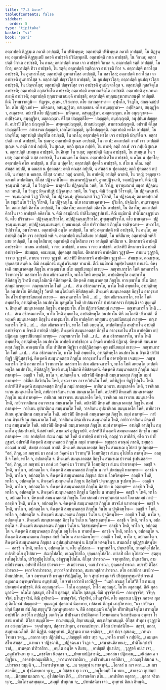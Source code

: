 ```yaml
---
title: "7.3 ติกวาร"
tableOfContents: false
sidebar:
  order: 5
type: "tipitaka"
basket: "vi"
book: "pari"
---
```



<DynamicBreadcrumb />

<Division number="323" book="pari">

<Paragraph number="1464" book="pari">
อตฺถาปตฺติ ติฏฺฐนฺเต ภควติ อาปชฺชติ, โน ปรินิพฺพุเต; อตฺถาปตฺติ ปรินิพฺพุเต ภควติ อาปชฺชติ, โน ติฏฺฐนฺเต; อตฺถาปตฺติ ติฏฺฐนฺเตปิ ภควติ อาปชฺชติ ปรินิพฺพุเตปิ. อตฺถาปตฺติ กาเล อาปชฺชติ, โน วิกาเล; อตฺถาปตฺติ วิกาเล อาปชฺชติ, โน กาเล; อตฺถาปตฺติ กาเล เจว อาปชฺชติ วิกาเล จ. อตฺถาปตฺติ รตฺตึ อาปชฺชติ, โน ทิวา; อตฺถาปตฺติ ทิวา อาปชฺชติ, โน รตฺตึ; อตฺถาปตฺติ รตฺติญฺเจว อาปชฺชติ ทิวา จ. อตฺถาปตฺติ ทสวโสฺส อาปชฺชติ, โน อูนทสวโสฺส; อตฺถาปตฺติ อูนทสวโสฺส อาปชฺชติ, โน ทสวโสฺส; อตฺถาปตฺติ ทสวโสฺส เจว อาปชฺชติ อูนทสวโสฺส จ. อตฺถาปตฺติ ปญฺจวโสฺส อาปชฺชติ, โน อูนปญฺจวโสฺส; อตฺถาปตฺติ อูนปญฺจวโสฺส อาปชฺชติ, โน ปญฺจวโสฺส; อตฺถาปตฺติ ปญฺจวโสฺส เจว อาปชฺชติ อูนปญฺจวโสฺส จ. อตฺถาปตฺติ กุสลจิตฺโต อาปชฺชติ; อตฺถาปตฺติ อกุสลจิตฺโต อาปชฺชติ; อตฺถาปตฺติ อพฺยากตจิตฺโต อาปชฺชติ. อตฺถาปตฺติ สุขเวทนาสมงฺคี อาปชฺชติ; อตฺถาปตฺติ ทุกฺขเวทนาสมงฺคี อาปชฺชติ; อตฺถาปตฺติ อทุกฺขมสุขเวทนาสมงฺคี อาปชฺชติ. ตีณิ โจทนาวตฺถูนิ—  ทิฏฺเฐน, สุเตน, ปริสงฺกาย. ตโย สลากคฺคาหา—  คุฬฺหโก, วิวฏโก, สกณฺณชปฺปโก. ตโย ปฏิกฺเขปา—  มหิจฺฉตา, อสนฺตุฏฺฐิตา, อสเลฺลขตา. ตโย อนุญฺญาตา—  อปฺปิจฺฉตา, สนฺตุฏฺฐิตา, สเลฺลขตา. อปเรปิ ตโย ปฏิกฺเขปา—  มหิจฺฉตา, อสนฺตุฏฺฐิตา, อมตฺตญฺญุตา. ตโย อนุญฺญาตา—  อปฺปิจฺฉตา, สนฺตุฏฺฐิตา, มตฺตญฺญุตา. ติโสฺส ปญฺญตฺติโย—  ปญฺญตฺติ, อนุปญฺญตฺติ, อนุปฺปนฺนปญฺญตฺติ. อปราปิ ติโสฺส ปญฺญตฺติโย—  สพฺพตฺถปญฺญตฺติ, ปเทสปญฺญตฺติ, สาธารณปญฺญตฺติ. อปราปิ ติโสฺส ปญฺญตฺติโย—  อสาธารณปญฺญตฺติ, เอกโตปญฺญตฺติ, อุภโตปญฺญตฺติ.
</Paragraph>

<Paragraph number="1465" book="pari">
อตฺถาปตฺติ พาโล อาปชฺชติ, โน ปณฺฑิโต; อตฺถาปตฺติ ปณฺฑิโต อาปชฺชติ, โน พาโล; อตฺถาปตฺติ พาโล เจว อาปชฺชติ ปณฺฑิโต จ. อตฺถาปตฺติ กาเฬ อาปชฺชติ, โน ชุเณฺห; อตฺถาปตฺติ ชุเณฺห อาปชฺชติ, โน กาเฬ; อตฺถาปตฺติ กาเฬ เจว อาปชฺชติ ชุเณฺห จ. อตฺถิ กาเฬ กปฺปติ, โน ชุเณฺห; อตฺถิ ชุเณฺห กปฺปติ, โน กาเฬ; อตฺถิ กาเฬ เจว กปฺปติ ชุเณฺห จ. อตฺถาปตฺติ เหมนฺเต อาปชฺชติ, โน คิเมฺห โน วเสฺส; อตฺถาปตฺติ คิเมฺห อาปชฺชติ, โน เหมนฺเต โน วเสฺส; อตฺถาปตฺติ วเสฺส อาปชฺชติ, โน เหมนฺเต โน คิเมฺห. อตฺถาปตฺติ สํโฆ อาปชฺชติ, น คโณ น ปุคฺคโล; อตฺถาปตฺติ คโณ อาปชฺชติ, น สํโฆ น ปุคฺคโล; อตฺถาปตฺติ ปุคฺคโล อาปชฺชติ, น สํโฆ น คโณ. อตฺถิ สํฆสฺส กปฺปติ, น คณสฺส น ปุคฺคลสฺส; อตฺถิ คณสฺส กปฺปติ, น สํฆสฺส น ปุคฺคลสฺส; อตฺถิ ปุคฺคลสฺส กปฺปติ, น สํฆสฺส น คณสฺส. ติโสฺส ฉาทนา วตฺถุํ ฉาเทติ, โน อาปตฺตึ; อาปตฺตึ ฉาเทติ, โน วตฺถุํ; วตฺถุญฺเจว ฉาเทติ อาปตฺติญฺจ. ติโสฺส ปฏิจฺฉาทิโย—  ชนฺตาฆรปฏิจฺฉาทิ, อุทกปฏิจฺฉาทิ, วตฺถปฏิจฺฉาทิ. ตีณิ ปฏิจฺฉนฺนานิ วหนฺติ, โน วิวฏานิ—  มาตุคาโม ปฏิจฺฉนฺโน วหติ, โน วิวโฏ; พฺราหฺมณานํ มนฺตา ปฏิจฺฉนฺนา วหนฺติ, โน วิวฏา; มิจฺฉาทิฏฺฐิ ปฏิจฺฉนฺนา วหติ, โน วิวฏา. ตีณิ วิวฏานิ วิโรจนฺติ, โน ปฏิจฺฉนฺนานิ—  จนฺทมณฺฑลํ วิวฏํ วิโรจติ, โน ปฏิจฺฉนฺนํ; สูริยมณฺฑลํ วิวฏํ วิโรจติ, โน ปฏิจฺฉนฺนํ; ตถาคตปฺปเวทิโต ธมฺมวินโย วิวโฏ วิโรจติ, โน ปฏิจฺฉนฺโน. ตโย เสนาสนคฺคาหา—  ปุริมโก, ปจฺฉิมโก, อนฺตรามุตฺตโก. อตฺถาปตฺติ คิลาโน อาปชฺชติ, โน อคิลาโน; อตฺถาปตฺติ อคิลาโน อาปชฺชติ, โน คิลาโน; อตฺถาปตฺติ คิลาโน เจว อาปชฺชติ อคิลาโน จ.
</Paragraph>

<Paragraph number="1466" book="pari">
ตีณิ อธมฺมิกานิ ปาติโมกฺขฏฺฐปนานิ. ตีณิ ธมฺมิกานิ ปาติโมกฺขฏฺฐปนานิ. ตโย ปริวาสา—  ปฏิจฺฉนฺนปริวาโส, อปฺปฏิจฺฉนฺนปริวาโส, สุทฺธนฺตปริวาโส. ตโย มานตฺตา—  ปฏิจฺฉนฺนมานตฺตํ, อปฺปฏิจฺฉนฺนมานตฺตํ, ปกฺขมานตฺตํ. ตโย ปาริวาสิกสฺส ภิกฺขุโน รตฺติจฺเฉทา—  สหวาโส, วิปฺปวาโส, อนาโรจนา. อตฺถาปตฺติ อนฺโต อาปชฺชติ, โน พหิ; อตฺถาปตฺติ พหิ อาปชฺชติ, โน อนฺโต; อตฺถาปตฺติ อนฺโต เจว อาปชฺชติ พหิ จ. อตฺถาปตฺติ อนฺโตสีมาย อาปชฺชติ, โน พหิสีมาย; อตฺถาปตฺติ พหิสีมาย อาปชฺชติ, โน อนฺโตสีมาย; อตฺถาปตฺติ อนฺโตสีมาย เจว อาปชฺชติ พหิสีมาย จ. ตีหากาเรหิ อาปตฺตึ อาปชฺชติ—  กาเยน อาปชฺชติ, วาจาย อาปชฺชติ, กาเยน วาจาย อาปชฺชติ. อปเรหิปิ ตีหากาเรหิ อาปตฺตึ อาปชฺชติ—  สํฆมชฺเฌ, คณมชฺเฌ, ปุคฺคลสฺส สนฺติเก. ตีหากาเรหิ อาปตฺติยา วุฏฺฐาติ—  กาเยน วุฏฺฐาติ, วาจาย วุฏฺฐาติ, กาเยน วาจาย วุฏฺฐาติ. อปเรหิปิ ตีหากาเรหิ อาปตฺติยา วุฏฺฐาติ—  สํฆมชฺเฌ, คณมชฺเฌ, ปุคฺคลสฺส สนฺติเก. ตีณิ อธมฺมิกานิ อมูฬฺหวินยสฺส ทานานิ. ตีณิ ธมฺมิกานิ อมูฬฺหวินยสฺส ทานานิ.
</Paragraph>

<Paragraph number="1467" book="pari">
ตีหงฺเคหิ สมนฺนาคตสฺส ภิกฺขุโน อากงฺขมาโน สํโฆ ตชฺชนียกมฺมํ กเรยฺย—  ภณฺฑนการโก โหติ กลหการโก วิวาทการโก ภสฺสการโก สํเฆ อธิกรณการโก, พาโล โหติ อพฺยตฺโต, อาปตฺติพหุโล อนปทาโน คิหิสํสฏฺโฐ วิหรติ อนนุโลมิเกหิ คิหิสํสคฺเคหิ. ตีหงฺเคหิ สมนฺนาคตสฺส ภิกฺขุโน อากงฺขมาโน สํโฆ นิยสฺสกมฺมํ กเรยฺย—  ภณฺฑนการโก โหติ …เป…  สํเฆ อธิกรณการโก, พาโล โหติ อพฺยตฺโต, อาปตฺติพหุโล อนปทาโน คิหิสํสฏฺโฐ วิหรติ อนนุโลมิเกหิ คิหิสํสคฺเคหิ. ตีหงฺเคหิ สมนฺนาคตสฺส ภิกฺขุโน อากงฺขมาโน สํโฆ ปพฺพาชนียกมฺมํ กเรยฺย—  ภณฺฑนการโก โหติ …เป…  สํเฆ อธิกรณการโก, พาโล โหติ อพฺยตฺโต, อาปตฺติพหุโล อนปทาโน กุลทูสโก โหติ ปาปสมาจาโร ปาปสมาจารา ทิสฺสนฺติ เจว สุยฺยนฺติ จ. ตีหงฺเคหิ สมนฺนาคตสฺส ภิกฺขุโน อากงฺขมาโน สํโฆ ปฏิสารณียกมฺมํ กเรยฺย—  ภณฺฑนการโก โหติ …เป…  สํเฆ อธิกรณการโก, พาโล โหติ อพฺยตฺโต, อาปตฺติพหุโล อนปทาโน คิหี อกฺโกสติ ปริภาสติ. ตีหงฺเคหิ สมนฺนาคตสฺส ภิกฺขุโน อากงฺขมาโน สํโฆ อาปตฺติยา อทสฺสเน อุกฺเขปนียกมฺมํ กเรยฺย—  ภณฺฑนการโก โหติ …เป…  สํเฆ อธิกรณการโก, พาโล โหติ อพฺยตฺโต, อาปตฺติพหุโล อนปทาโน อาปตฺตึ อาปชฺชิตฺวา น อิจฺฉติ อาปตฺตึ ปสฺสิตุํ. ตีหงฺเคหิ สมนฺนาคตสฺส ภิกฺขุโน อากงฺขมาโน สํโฆ อาปตฺติยา อปฺปฏิกมฺเม อุกฺเขปนียกมฺมํ กเรยฺย—  ภณฺฑนการโก โหติ …เป…  สํเฆ อธิกรณการโก, พาโล โหติ อพฺยตฺโต, อาปตฺติพหุโล อนปทาโน อาปตฺตึ อาปชฺชิตฺวา น อิจฺฉติ อาปตฺตึ ปฏิกาตุํ. ตีหงฺเคหิ สมนฺนาคตสฺส ภิกฺขุโน อากงฺขมาโน สํโฆ ปาปิกาย ทิฏฺฐิยา อปฺปฏินิสฺสคฺเค อุกฺเขปนียกมฺมํ กเรยฺย—  ภณฺฑนการโก โหติ …เป…  สํเฆ อธิกรณการโก, พาโล โหติ อพฺยตฺโต, อาปตฺติพหุโล อนปทาโน น อิจฺฉติ ปาปิกํ ทิฏฺฐึ ปฏินิสฺสชฺชิตุํ.
</Paragraph>

<Paragraph number="1468" book="pari">
ตีหงฺเคหิ สมนฺนาคตสฺส ภิกฺขุโน อากงฺขมาโน สํโฆ อาคาฬฺหาย เจเตยฺย—  ภณฺฑนการโก โหติ กลหการโก วิวาทการโก ภสฺสการโก สํเฆ อธิกรณการโก, พาโล โหติ อพฺยตฺโต อาปตฺติพหุโล อนปทาโน, คิหิสํสฏฺโฐ วิหรติ อนนุโลมิเกหิ คิหิสํสคฺเคหิ. ตีหงฺเคหิ สมนฺนาคตสฺส ภิกฺขุโน กมฺมํ กาตพฺพํ—  อลชฺชี จ โหติ, พาโล จ, อปกตตฺโต จ. อปเรหิปิ ตีหงฺเคหิ สมนฺนาคตสฺส ภิกฺขุโน กมฺมํ กาตพฺพํ—  อธิสีเล สีลวิปนฺโน โหติ, อชฺฌาจาเร อาจารวิปนฺโน โหติ, อติทิฏฺฐิยา ทิฏฺฐิวิปนฺโน โหติ. อปเรหิปิ ตีหงฺเคหิ สมนฺนาคตสฺส ภิกฺขุโน กมฺมํ กาตพฺพํ—  กายิเกน ทเวน สมนฺนาคโต โหติ, วาจสิเกน ทเวน สมนฺนาคโต โหติ, กายิกวาจสิเกน ทเวน สมนฺนาคโต โหติ. อปเรหิปิ ตีหงฺเคหิ สมนฺนาคตสฺส ภิกฺขุโน กมฺมํ กาตพฺพํ—  กายิเกน อนาจาเรน สมนฺนาคโต โหติ, วาจสิเกน อนาจาเรน สมนฺนาคโต โหติ, กายิกวาจสิเกน อนาจาเรน สมนฺนาคโต โหติ. อปเรหิปิ ตีหงฺเคหิ สมนฺนาคตสฺส ภิกฺขุโน กมฺมํ กาตพฺพํ—  กายิเกน อุปฆาติเกน สมนฺนาคโต โหติ, วาจสิเกน อุปฆาติเกน สมนฺนาคโต โหติ, กายิกวาจสิเกน อุปฆาติเกน สมนฺนาคโต โหติ. อปเรหิปิ ตีหงฺเคหิ สมนฺนาคตสฺส ภิกฺขุโน กมฺมํ กาตพฺพํ—  กายิเกน มิจฺฉาชีเวน สมนฺนาคโต โหติ, วาจสิเกน มิจฺฉาชีเวน สมนฺนาคโต โหติ, กายิกวาจสิเกน มิจฺฉาชีเวน สมนฺนาคโต โหติ. อปเรหิปิ ตีหงฺเคหิ สมนฺนาคตสฺส ภิกฺขุโน กมฺมํ กาตพฺพํ—  อาปตฺตึ อาปนฺโน กมฺมกโต อุปสมฺปาเทติ, นิสฺสยํ เทติ, สามเณรํ อุปฏฺฐาเปติ. อปเรหิปิ ตีหงฺเคหิ สมนฺนาคตสฺส ภิกฺขุโน กมฺมํ กาตพฺพํ—  ยาย อาปตฺติยา สํเฆน กมฺมํ กตํ โหติ ตํ อาปตฺตึ อาปชฺชติ, อญฺญํ วา ตาทิสิกํ, ตโต วา ปาปิฏฺฐตรํ. อปเรหิปิ ตีหงฺเคหิ สมนฺนาคตสฺส ภิกฺขุโน กมฺมํ กาตพฺพํ—  พุทฺธสฺส อวณฺณํ ภาสติ, ธมฺมสฺส อวณฺณํ ภาสติ, สํฆสฺส อวณฺณํ ภาสติ.
</Paragraph>

<Paragraph number="1469" book="pari">
ตีหงฺเคหิ สมนฺนาคตสฺส ภิกฺขุโน สํฆมชฺเฌ อุโปสถํ ฐเปนฺตสฺส—  “อลํ, ภิกฺขุ, มา ภณฺฑนํ มา กลหํ มา วิคฺคหํ มา วิวาทนฺ”ติ โอมทฺทิตฺวา สํเฆน อุโปสโถ กาตพฺโพ—  อลชฺชี จ โหติ, พาโล จ, อปกตตฺโต จ. ตีหงฺเคหิ สมนฺนาคตสฺส ภิกฺขุโน สํฆมชฺเฌ ปวารณํ ฐเปนฺตสฺส—  “อลํ, ภิกฺขุ, มา ภณฺฑนํ มา กลหํ มา วิคฺคหํ มา วิวาทนฺ”ติ โอมทฺทิตฺวา สํเฆน ปวาเรตพฺพํ—  อลชฺชี จ โหติ, พาโล จ, อปกตตฺโต จ. ตีหงฺเคหิ สมนฺนาคตสฺส ภิกฺขุโน น กาจิ สํฆสมฺมุติ ทาตพฺพา—  อลชฺชี จ โหติ, พาโล จ, อปกตตฺโต จ. ตีหงฺเคหิ สมนฺนาคเตน ภิกฺขุนา สํเฆ น โวหริตพฺพํ—  อลชฺชี จ โหติ, พาโล จ, อปกตตฺโต จ. ตีหงฺเคหิ สมนฺนาคโต ภิกฺขุ น กิสฺมิญฺจิ ปจฺเจกฏฺฐาเน ฐเปตพฺโพ—  อลชฺชี จ โหติ, พาโล จ, อปกตตฺโต จ. ตีหงฺเคหิ สมนฺนาคตสฺส ภิกฺขุโน นิสฺสาย น วตฺถพฺพํ—  อลชฺชี จ โหติ, พาโล จ, อปกตตฺโต จ. ตีหงฺเคหิ สมนฺนาคตสฺส ภิกฺขุโน นิสฺสโย น ทาตพฺโพ—  อลชฺชี จ โหติ, พาโล จ, อปกตตฺโต จ. ตีหงฺเคหิ สมนฺนาคตสฺส ภิกฺขุโน โอกาสกมฺมํ การาเปนฺตสฺส นาลํ โอกาสกมฺมํ กาตุํ—  อลชฺชี จ โหติ, พาโล จ, อปกตตฺโต จ. ตีหงฺเคหิ สมนฺนาคตสฺส ภิกฺขุโน สวจนียํ นาทาตพฺพํ—  อลชฺชี จ โหติ, พาโล จ, อปกตตฺโต จ. ตีหงฺเคหิ สมนฺนาคตสฺส ภิกฺขุโน วินโย น ปุจฺฉิตพฺโพ—  อลชฺชี จ โหติ, พาโล จ, อปกตตฺโต จ. ตีหงฺเคหิ สมนฺนาคเตน ภิกฺขุนา วินโย น ปุจฺฉิตพฺโพ—  อลชฺชี จ โหติ, พาโล จ, อปกตตฺโต จ. ตีหงฺเคหิ สมนฺนาคตสฺส ภิกฺขุโน วินโย น วิสฺสชฺเชตพฺโพ—  อลชฺชี จ โหติ, พาโล จ, อปกตตฺโต จ. ตีหงฺเคหิ สมนฺนาคเตน ภิกฺขุนา วินโย น วิสฺสชฺเชตพฺโพ—  อลชฺชี จ โหติ, พาโล จ, อปกตตฺโต จ. ตีหงฺเคหิ สมนฺนาคตสฺส ภิกฺขุโน อนุโยโค น ทาตพฺโพ—  อลชฺชี จ โหติ, พาโล จ, อปกตตฺโต จ. ตีหงฺเคหิ สมนฺนาคเตน ภิกฺขุนา สทฺธึ วินโย น สากจฺฉิตพฺโพ—  อลชฺชี จ โหติ, พาโล จ, อปกตตฺโต จ. ตีหงฺเคหิ สมนฺนาคเตน ภิกฺขุนา น อุปสมฺปาเทตพฺพํ น นิสฺสโย ทาตพฺโพ น สามเณโร อุปฏฺฐาเปตพฺโพ—  อลชฺชี จ โหติ, พาโล จ, อปกตตฺโต จ.
</Paragraph>

<Paragraph number="1470" book="pari">
ตโย อุโปสถา—  จาตุทฺทสิโก, ปนฺนรสิโก, สามคฺคิอุโปสโถ. อปเรปิ ตโย อุโปสถา—  สํเฆอุโปสโถ, คเณอุโปสโถ, ปุคฺคเลอุโปสโถ. อปเรปิ ตโย อุโปสถา—  สุตฺตุทฺเทโสอุโปสโถ, ปาริสุทฺธิอุโปสโถ, อธิฏฺฐานุโปสโถ.
</Paragraph>

<Paragraph number="1471" book="pari">
ติโสฺส ปวารณา—  จาตุทฺทสิกา, ปนฺนรสิกา, สามคฺคิปวารณา. อปราปิ ติโสฺส ปวารณา—  สํเฆปวารณา, คเณปวารณา, ปุคฺคเลปวารณา. อปราปิ ติโสฺส ปวารณา—  เตวาจิกาปวารณา, เทฺววาจิกาปวารณา, สมานวสฺสิกาปวารณา.
</Paragraph>

<Paragraph number="1472" book="pari">
ตโย อาปายิกา เนรยิกา—  อิทมปฺปหาย, โย จ อพฺรหฺมจารี พฺรหฺมจาริปฏิญฺโญ, โย จ สุทฺธํ พฺรหฺมจารึ ปริสุทฺธพฺรหฺมจริยํ จรนฺตํ อมูลเกน อพฺรหฺมจริเยน อนุทฺธํเสติ, โย จายํ เอวํวาที เอวํทิฏฺฐิ—  “นตฺถิ กาเมสุ โทโส”ติ โส กาเมสุ ปาตพฺยตํ อาปชฺชติ. ตีณิ อกุสลมูลานิ—  โลโภ อกุสลมูลํ, โทโส อกุสลมูลํ, โมโห อกุสลมูลํ. ตีณิ กุสลมูลานิ—  อโลโภ กุสลมูลํ, อโทโส กุสลมูลํ, อโมโห กุสลมูลํ. ตีณิ ทุจฺจริตานิ—  กายทุจฺจริตํ, วจีทุจฺจริตํ, มโนทุจฺจริตํ. ตีณิ สุจริตานิ—  กายสุจริตํ, วจีสุจริตํ, มโนสุจริตํ. ตโย อตฺถวเส ปฏิจฺจ ภควตา กุเลสุ ติกโภชนํ ปญฺญตฺตํ—  ทุมฺมงฺกูนํ ปุคฺคลานํ นิคฺคหาย, เปสลานํ ภิกฺขูนํ ผาสุวิหาราย, “มา ปาปิจฺฉา ปกฺขํ นิสฺสาย สํฆํ ภินฺเทยฺยุนฺ”ติ กุลานุทฺทยตาย จ. ตีหิ อสทฺธมฺเมหิ อภิภูโต ปริยาทินฺนจิตฺโต เทวทตฺโต อาปายิโก เนรยิโก กปฺปฏฺโฐ อเตกิจฺโฉ ปาปิจฺฉตา ปาปมิตฺตตา โอรมตฺตเกน วิเสสาธิคเมน อนฺตรา โวสานํ อาปาทิ. ติโสฺส สมฺมุติโย—  ทณฺฑสมฺมุติ, สิกฺกาสมฺมุติ, ทณฺฑสิกฺกาสมฺมุติ. ติโสฺส ปาทุกา ธุวฏฺฐานิกา อสงฺกมนียา—  วจฺจปาทุกา, ปสฺสาวปาทุกา, อาจมนปาทุกา. ติโสฺส ปาทฆํสนิโย—  สกฺขรํ, กถลา, สมุทฺทเผณโกติ.

</Paragraph>
</Division>

<Paragraph number="1473" type="center" book="pari">
ติกํ นิฏฺฐิตํ.



</Paragraph>

<Paragraph number="1474" type="center" book="pari">
ตสฺสุทฺทานํ


</Paragraph>

<Paragraph number="1475" type="verses" book="pari">
_ติฏฺฐนฺเต กาเล รตฺติญฺจ,_  
_ทส ปญฺจ กุสเลน;_  
_เวทนา โจทนา วตฺถุ,_  
_สลากา เทฺว ปฏิกฺขิปา._  

</Paragraph>

<Paragraph number="1476" type="verses" book="pari">
_ปญฺญตฺติ อปเร เทฺว จ,_  
_พาโล กาเฬ จ กปฺปติ;_  
_เหมนฺเต สํโฆ สํฆสฺส,_  
_ฉาทนา จ ปฏิจฺฉาทิ._  

</Paragraph>

<Paragraph number="1477" type="verses" book="pari">
_ปฏิจฺฉนฺนา วิวฏา จ,_  
_เสนาสนคิลายนา;_  
_ปาติโมกฺขํ ปริวาสํ,_  
_มานตฺตา ปาริวาสิกา._  

</Paragraph>

<Paragraph number="1478" type="verses" book="pari">
_อนฺโต อนฺโต จ สีมาย,_  
_อาปชฺชติ ปุนาปเร;_  
_วุฏฺฐาติ อปเร เจว,_  
_อมูฬฺหวินยา ทุเว._  

</Paragraph>

<Paragraph number="1479" type="verses" book="pari">
_ตชฺชนียา นิยสฺสา จ,_  
_ปพฺพาชปฏิสารณี;_  
_อทสฺสนา ปฏิกมฺเม,_  
_อนิสฺสคฺเค จ ทิฏฺฐิยา._  

</Paragraph>

<Paragraph number="1480" type="verses" book="pari">
_อาคาฬฺหกมฺมาธิสีเล,_  
_ทวานาจารฆาติกา;_  
_อาชีวาปนฺนา ตาทิสิกา,_  
_อวณฺณุโปสเถน จ._  

</Paragraph>

<Paragraph number="1481" type="verses" book="pari">
_ปวารณา สมฺมุติ จ,_  
_โวหารปจฺเจเกน จ;_  
_น วตฺถพฺพํ น ทาตพฺพํ,_  
_โอกาสํ น กเร ตถา._  

</Paragraph>

<Paragraph number="1482" type="verses" book="pari">
_น กเร สวจนียํ,_  
_น ปุจฺฉิตพฺพกา ทุเว;_  
_น วิสฺสชฺเช ทุเว เจว,_  
_อนุโยคมฺปิ โน ทเท._  

</Paragraph>

<Paragraph number="1483" type="verses" book="pari">
_สากจฺฉา อุปสมฺปทา,_  
_นิสฺสยสามเณรา จ;_  
อุโปสถติกา ตีณิ,_  
_ปวารณติกา ตโย._  

</Paragraph>

<Paragraph number="1484" type="verses" book="pari">
_อาปายิกา อกุสลา,_  
_กุสลา จริตา ทุเว;_  
_ติกโภชนสทฺธมฺเม,_  
_สมฺมุติ ปาทุเกน จ;_  
_ปาทฆํสนิกา เจว,_  
อุทฺทานํ ติกเก อิทนฺติ._
</Paragraph>